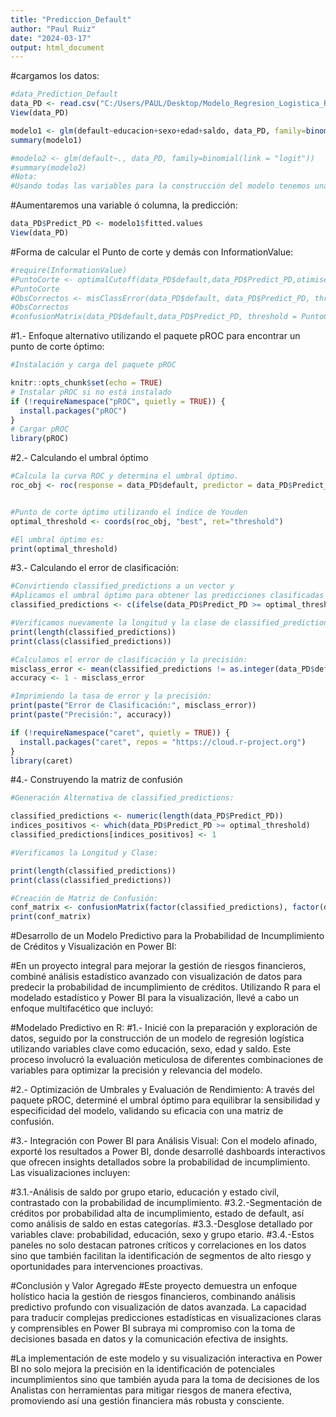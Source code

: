 ---
title: "Prediccion_Default"
author: "Paul Ruiz"
date: "2024-03-17"
output: html_document
---

#cargamos los datos:
```{r}
#data_Prediction_Default
data_PD <- read.csv("C:/Users/PAUL/Desktop/Modelo_Regresion_Logistica_R+PowerBI/Recursos/Default_Clients.csv") 
View(data_PD)

modelo1 <- glm(default~educacion+sexo+edad+saldo, data_PD, family=binomial(link = "logit"))
summary(modelo1)

#modelo2 <- glm(default~., data_PD, family=binomial(link = "logit"))
#summary(modelo2)
#Nota: 
#Usando todas las variables para la construcción del modelo tenemos una matriz de confusión no tan precisa como la del modelo1 líneas arriba, se hizo las pruebas con varias combinaciones de las variables y esa fue la mejor combinación para el modelo.
```
#Aumentaremos una variable ó columna, la predicción:
```{r}
data_PD$Predict_PD <- modelo1$fitted.values
View(data_PD)
```
#Forma de calcular el Punto de corte y demás con InformationValue:
```{r}
#require(InformationValue)
#PuntoCorte <- optimalCutoff(data_PD$default,data_PD$Predict_PD,otimiseFor="Both")
#PuntoCorte
#ObsCorrectos <- misClassError(data_PD$default, data_PD$Predict_PD, threshold = PuntoCorte)
#ObsCorrectos
#confusionMatrix(data_PD$default,data_PD$Predict_PD, threshold = PuntoCorte)
```


#1.- Enfoque alternativo utilizando el paquete pROC para encontrar un punto de corte óptimo:
```{r setup, include=FALSE}
#Instalación y carga del paquete pROC

knitr::opts_chunk$set(echo = TRUE)
# Instalar pROC si no está instalado
if (!requireNamespace("pROC", quietly = TRUE)) {
  install.packages("pROC")
}
# Cargar pROC
library(pROC)
```


#2.- Calculando el umbral óptimo
```{r}
#Calcula la curva ROC y determina el umbral óptimo.
roc_obj <- roc(response = data_PD$default, predictor = data_PD$Predict_PD)


#Punto de corte óptimo utilizando el índice de Youden
optimal_threshold <- coords(roc_obj, "best", ret="threshold")

#El umbral óptimo es:
print(optimal_threshold)
```


#3.- Calculando el error de clasificación:
```{r}
#Convirtiendo classified_predictions a un vector y
#Aplicamos el umbral óptimo para obtener las predicciones clasificadas
classified_predictions <- c(ifelse(data_PD$Predict_PD >= optimal_threshold, 1, 0))

#Verificamos nuevamente la longitud y la clase de classified_predictions
print(length(classified_predictions)) 
print(class(classified_predictions))

#Calculamos el error de clasificación y la precisión:
misclass_error <- mean(classified_predictions != as.integer(data_PD$default))
accuracy <- 1 - misclass_error

#Imprimiendo la tasa de error y la precisión:
print(paste("Error de Clasificación:", misclass_error))
print(paste("Precisión:", accuracy))

```

```{r install-caret, include=FALSE}
if (!requireNamespace("caret", quietly = TRUE)) {
  install.packages("caret", repos = "https://cloud.r-project.org")
}
library(caret)

```


#4.- Construyendo la matriz de confusión
```{r}

#Generación Alternativa de classified_predictions:

classified_predictions <- numeric(length(data_PD$Predict_PD))
indices_positivos <- which(data_PD$Predict_PD >= optimal_threshold)
classified_predictions[indices_positivos] <- 1

#Verificamos la Longitud y Clase:

print(length(classified_predictions))
print(class(classified_predictions))

#Creación de Matriz de Confusión:
conf_matrix <- confusionMatrix(factor(classified_predictions), factor(data_PD$default))
print(conf_matrix)
```
#Desarrollo de un Modelo Predictivo para la Probabilidad de Incumplimiento de Créditos y Visualización en Power BI:

#En un proyecto integral para mejorar la gestión de riesgos financieros, combiné análisis estadístico avanzado con visualización de datos para predecir la probabilidad de incumplimiento de créditos. Utilizando R para el modelado estadístico y Power BI para la visualización, llevé a cabo un enfoque multifacético que incluyó:

#Modelado Predictivo en R: 
#1.- Inicié con la preparación y exploración de datos, seguido por la construcción de un modelo de regresión logística utilizando variables clave como educación, sexo, edad y saldo. Este proceso involucró la evaluación meticulosa de diferentes combinaciones de variables para optimizar la precisión y relevancia del modelo.

#2.- Optimización de Umbrales y Evaluación de Rendimiento: A través del paquete pROC, determiné el umbral óptimo para equilibrar la sensibilidad y especificidad del modelo, validando su eficacia con una matriz de confusión.

#3.- Integración con Power BI para Análisis Visual: Con el modelo afinado, exporté los resultados a Power BI, donde desarrollé dashboards interactivos que ofrecen insights detallados sobre la probabilidad de incumplimiento. Las visualizaciones incluyen:

#3.1.-Análisis de saldo por grupo etario, educación y estado civil, contrastado con la probabilidad de incumplimiento.
#3.2.-Segmentación de créditos por probabilidad alta de incumplimiento, estado de default, así como análisis de saldo en estas categorías.
#3.3.-Desglose detallado por variables clave: probabilidad, educación, sexo y grupo etario.
#3.4.-Estos paneles no solo destacan patrones críticos y correlaciones en los datos sino que también facilitan la identificación de segmentos de alto riesgo y oportunidades para intervenciones proactivas.

#Conclusión y Valor Agregado
#Este proyecto demuestra un enfoque holístico hacia la gestión de riesgos financieros, combinando análisis predictivo profundo con visualización de datos avanzada. La capacidad para traducir complejas predicciones estadísticas en visualizaciones claras y comprensibles en Power BI subraya mi compromiso con la toma de decisiones basada en datos y la comunicación efectiva de insights.

#La implementación de este modelo y su visualización interactiva en Power BI no solo mejora la precisión en la identificación de potenciales incumplimientos sino que también ayuda para la toma de decisiones de los Analistas con herramientas para mitigar riesgos de manera efectiva, promoviendo así una gestión financiera más robusta y consciente.

